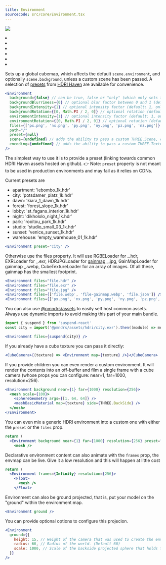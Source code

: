 ```yaml
---
title: Environment
sourcecode: src/core/Environment.tsx
---
```


[![](https://img.shields.io/badge/-storybook-%23ff69b4)](https://drei.pmnd.rs/?path=/story/staging-environment--environment-story)

<Grid cols={4}>
  <li>
    <Codesandbox id="t4l0f" />
  </li>
  <li>
    <Codesandbox id="mih0lx" />
  </li>
  <li>
    <Codesandbox id="e662p3" />
  </li>
  <li>
    <Codesandbox id="lwo219" />
  </li>
  <li>
    <Codesandbox id="q48jgy" />
  </li>
  <li>
    <Codesandbox id="0c5hv9" />
  </li>
</Grid>

Sets up a global cubemap, which affects the default `scene.environment`, and optionally `scene.background`, unless a custom scene has been passed. A selection of [presets](src/helpers/environment-assets.ts) from [HDRI Haven](https://hdrihaven.com/) are available for convenience.

```jsx
<Environment
  background={false} // can be true, false or "only" (which only sets the background) (default: false)
  backgroundBlurriness={0} // optional blur factor between 0 and 1 (default: 0, only works with three 0.146 and up)
  backgroundIntensity={1} // optional intensity factor (default: 1, only works with three 0.163 and up)
  backgroundRotation={[0, Math.PI / 2, 0]} // optional rotation (default: 0, only works with three 0.163 and up)
  environmentIntensity={1} // optional intensity factor (default: 1, only works with three 0.163 and up)
  environmentRotation={[0, Math.PI / 2, 0]} // optional rotation (default: 0, only works with three 0.163 and up)
  files={['px.png', 'nx.png', 'py.png', 'ny.png', 'pz.png', 'nz.png']} // works with an array of files or with a single file
  path="/"
  preset={null}
  scene={undefined} // adds the ability to pass a custom THREE.Scene, can also be a ref
  encoding={undefined} // adds the ability to pass a custom THREE.TextureEncoding (default: THREE.sRGBEncoding for an array of files and THREE.LinearEncoding for a single texture)
/>
```

The simplest way to use it is to provide a preset (linking towards common HDRI Haven assets hosted on github). 👉 Note: `preset` property is not meant to be used in production environments and may fail as it relies on CDNs.

Current presets are

- apartment: 'lebombo_1k.hdr'
- city: 'potsdamer_platz_1k.hdr'
- dawn: 'kiara_1_dawn_1k.hdr'
- forest: 'forest_slope_1k.hdr'
- lobby: 'st_fagans_interior_1k.hdr'
- night: 'dikhololo_night_1k.hdr'
- park: 'rooitou_park_1k.hdr'
- studio: 'studio_small_03_1k.hdr'
- sunset: 'venice_sunset_1k.hdr'
- warehouse: 'empty_warehouse_01_1k.hdr'

```jsx
<Environment preset="city" />
```

Otherwise use the files property. It will use RGBELoader for _.hdr, EXRLoader for _.exr, HDRJPGLoader for [gainmap](https://github.com/MONOGRID/gainmap-js) _.jpg, GainMapLoader for gainmap _.webp, CubeTextureLoader for an array of images. Of all these, gainmap has the smallest footprint.

```jsx
<Environment files="file.hdr" />
<Environment files="file.exr" />
<Environment files="file.jpg" />
<Environment files={['file.webp', 'file-gainmap.webp', 'file.json']} />
<Environment files={['px.png', 'nx.png', 'py.png', 'ny.png', 'pz.png', 'nz.png']} />
```

You can also use [@pmndrs/assets](https://github.com/pmndrs/assets) to easily self host common assets. Always use dynamic imports to avoid making this part of your main bundle.

```jsx
import { suspend } from 'suspend-react'
const city = import('@pmndrs/assets/hdri/city.exr').then((module) => module.default)

<Environment files={suspend(city)} />
```

If you already have a cube texture you can pass it directly:

```jsx
<CubeCamera>{(texture) => <Environment map={texture} />}</CubeCamera>
```

If you provide children you can even render a custom environment. It will render the contents into an off-buffer and film a single frame with a cube camera (whose props you can configure: near=1, far=1000, resolution=256).

```jsx
<Environment background near={1} far={1000} resolution={256}>
  <mesh scale={100}>
    <sphereGeometry args={[1, 64, 64]} />
    <meshBasicMaterial map={texture} side={THREE.BackSide} />
  </mesh>
</Environment>
```

You can even mix a generic HDRI environment into a custom one with either the `preset` or the `files` prop.

```jsx
return (
  <Environment background near={1} far={1000} resolution={256} preset="warehouse">
    <mesh />
```

Declarative environment content can also animate with the `frames` prop, the envmap can be live. Give it a low resolution and this will happen at little cost

```jsx
return (
  <Environment frames={Infinity} resolution={256}>
    <Float>
      <mesh />
    </Float>
```

Environment can also be ground projected, that is, put your model on the "ground" within the environment map.

```jsx
<Environment ground />
```

You can provide optional options to configure this projecion.

```jsx
<Environment
  ground={{
    height: 15, // Height of the camera that was used to create the env map (Default: 15)
    radius: 60, // Radius of the world. (Default 60)
    scale: 1000, // Scale of the backside projected sphere that holds the env texture (Default: 1000)
  }}
/>
```
